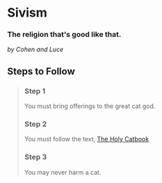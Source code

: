 # Sivism

### The religion that's good like that.

_by Cohen and Luce_

## Steps to Follow

> ### Step 1
>
> You must bring offerings to the great cat god.
>
> ### Step 2
>
> You must follow the text, [The Holy Catbook](/The-Holy-Catbook.mdx)
>
> ### Step 3
>
> You may never harm a cat.